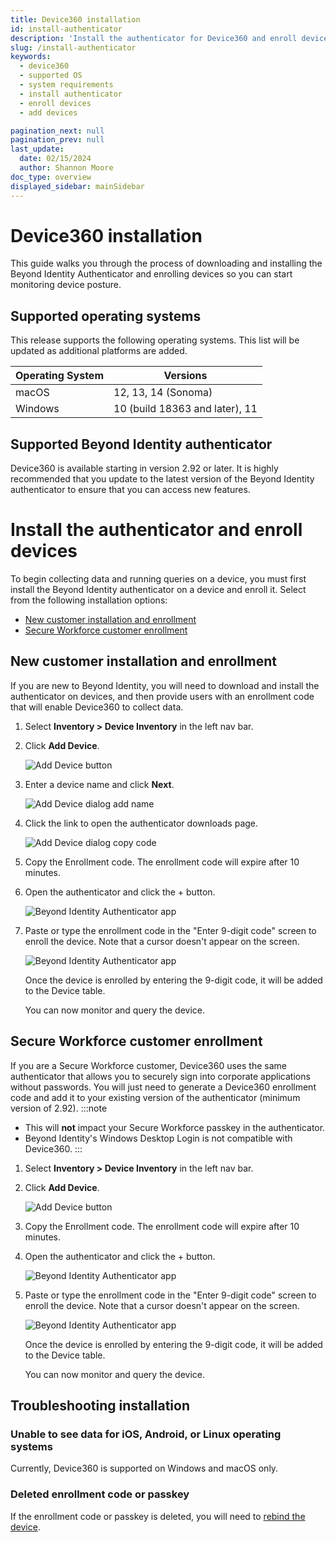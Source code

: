 ```yaml
---
title: Device360 installation
id: install-authenticator
description: 'Install the authenticator for Device360 and enroll devices'
slug: /install-authenticator
keywords:
  - device360
  - supported OS
  - system requirements
  - install authenticator
  - enroll devices
  - add devices

pagination_next: null
pagination_prev: null
last_update:
  date: 02/15/2024
  author: Shannon Moore
doc_type: overview
displayed_sidebar: mainSidebar
---
```

# Device360 installation
This guide walks you through the process of downloading and installing the Beyond Identity Authenticator and enrolling devices so you can start monitoring device posture.  

## Supported operating systems
This release supports the following operating systems. This list will be updated as additional platforms are added. 

| **Operating System** | **Versions**                   | 
|----------------------|--------------------------------|
| macOS                | 12, 13, 14 (Sonoma)            |
| Windows              | 10 (build 18363 and later), 11 |

## Supported Beyond Identity authenticator

Device360 is available starting in version 2.92 or later. It is highly recommended that you update to the latest version of the Beyond Identity authenticator to ensure that you can access new features.  


# Install the authenticator and enroll devices
To begin collecting data and running queries on a device, you must first install the Beyond Identity authenticator on a device and enroll it. Select from the following installation options:

- [New customer installation and enrollment](#new-customer-installation-and-enrollment)
- [Secure Workforce customer enrollment](#secure-workforce-customer-enrollment)

 
## New customer installation and enrollment 
If you are new to Beyond Identity, you will need to download and install the authenticator on devices, and then provide users with an enrollment code that will enable Device360 to collect data. 

1. Select **Inventory > Device Inventory** in the left nav bar. 

2. Click **Add Device**.

   ![Add Device button](../images/devices/add-device.png)

3. Enter a device name and click **Next**.
   
   ![Add Device dialog add name](../images/devices/device-name.png)

4. Click the link to open the authenticator downloads page.
   
   ![Add Device dialog copy code](../images/devices/enrollment-code-copy.png)

5. Copy the Enrollment code. The enrollment code will expire after 10 minutes. 

6. Open the authenticator and click the + button.

   ![Beyond Identity Authenticator app](../images/devices/authenticator-add-passkey.png)

7. Paste or type the enrollment code in the "Enter 9-digit code" screen to enroll the device. Note that a cursor doesn't appear on the screen.

   ![Beyond Identity Authenticator app](../images/devices/authenticator-paste-code.png)   

   Once the device is enrolled by entering the 9-digit code, it will be added to the Device table.
   
   You can now monitor and query the device.


## Secure Workforce customer enrollment
If you are a Secure Workforce customer, Device360 uses the same authenticator that allows you to securely sign into corporate applications without passwords. You will just need to generate a Device360 enrollment code and add it to your existing version of the authenticator (minimum version of 2.92). 
:::note 
- This will **not** impact your Secure Workforce passkey in the authenticator.
- Beyond Identity's Windows Desktop Login is not compatible with Device360.
:::
1. Select **Inventory > Device Inventory** in the left nav bar. 

2. Click **Add Device**.

   ![Add Device button](../images/devices/add-device.png)

4. Copy the Enrollment code. The enrollment code will expire after 10 minutes. 

5. Open the authenticator and click the + button.

   ![Beyond Identity Authenticator app](../images/devices/authenticator-add-passkey.png)

6. Paste or type the enrollment code in the "Enter 9-digit code" screen to enroll the device. Note that a cursor doesn't appear on the screen.

   ![Beyond Identity Authenticator app](../images/devices/authenticator-paste-code.png)   

   Once the device is enrolled by entering the 9-digit code, it will be added to the Device table.
   
   You can now monitor and query the device.

## Troubleshooting installation

### Unable to see data for iOS, Android, or Linux operating systems
Currently, Device360 is supported on Windows and macOS only. 

### Deleted enrollment code or passkey 
If the enrollment code or passkey is deleted, you will need to [rebind the device](/docs/device-inventory#rebind-devices).